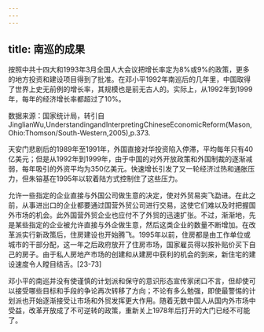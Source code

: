```yaml
---
---
---
```

title: 南巡的成果
---



按照中共十四大和1993年3月全国人大会议把增长率定为8%或9%的政策，更多的地方投资和建设项目得到了批准。在邓小平1992年南巡后的几年里，中国取得了世界上史无前例的增长率，其规模也是前无古人的。实际上，从1992年到1999年，每年的经济增长率都超过了10%。



数据来源：国家统计局，转引自JinglianWu,UnderstandingandInterpretingChineseEconomicReform(Mason,Ohio:Thomson/South-Western,2005),p.373.



天安门悲剧后的1989年至1991年，外国直接对华投资陷入停滞，平均每年只有40亿美元；但是从1992年到1999年，由于中国的对外开放政策和外国制裁的逐渐减弱，每年吸引的外资平均为350亿美元。快速增长引发了又一轮经济过热和通胀压力，但朱镕基在1995年以软着陆方式控制住了这些压力。

允许一些指定的企业直接与外国公司做生意的决定，使对外贸易突飞勐进。在此之前，从事进出口的企业都要通过国营外贸公司进行交易，这使它们难以及时把握国外市场的机会。此外国营外贸企业也应付不了外贸的迅速扩张。不过，渐渐地，先是某些指定的企业被允许直接与外企做生意，然后这类企业的数量不断增加。在改革派实行新政策后，住房建设也开始腾飞。1995年以前，住房都是由工作单位或城市的干部分配，这一年之后政府放开了住房市场，国家雇员得以按补贴价买下自己的房子。由于私人房地产市场的创建和从建房中获利的机会的到来，新住宅的建设速度令人瞠目结舌。[23-73]

邓小平的南巡并没有使谨慎的计划派和保守的意识形态宣传家闭口不言，但却使可以接受哪些目标和手段的争论再次转移了方向；不论有多么勉强，即使最警惕的计划派也开始逐渐接受让市场和外贸发挥更大作用。随着无数中国人从国内外市场中受益，改革开放成了不可逆转的政策，重新关上1978年后打开的大门已经不可能了。